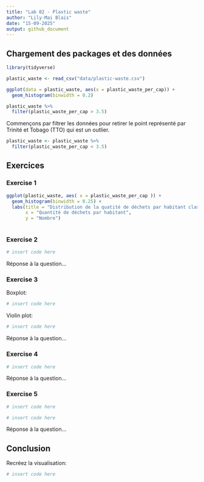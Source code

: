 ```yaml
---
title: "Lab 02 - Plastic waste"
author: "Lily-Mai Blais"
date: "15-09-2025"
output: github_document
---
```


## Chargement des packages et des données

```r
library(tidyverse) 
```

```r
plastic_waste <- read_csv("data/plastic-waste.csv")

ggplot(data = plastic_waste, aes(x = plastic_waste_per_cap)) +
  geom_histogram(binwidth = 0.2)

plastic_waste %>%
  filter(plastic_waste_per_cap > 3.5)
```

Commençons par filtrer les données pour retirer le point représenté par Trinité et Tobago (TTO) qui est un outlier.

```r
plastic_waste <- plastic_waste %>%
  filter(plastic_waste_per_cap < 3.5)
```


## Exercices

### Exercise 1

```r

ggplot(plastic_waste, aes( x = plastic_waste_per_cap )) +
  geom_histogram(binwidth = 0.25) +
  labs(title = "Distribution de la quatité de déchets par habitant classée par continent",
       x = "Quantité de déchets par habitant",
       y = "Nombre") 
  
```

### Exercise 2

```r
# insert code here
```

Réponse à la question...

### Exercise 3

Boxplot:

```r
# insert code here
```

Violin plot:

```r
# insert code here
```

Réponse à la question...

### Exercise 4


```r
# insert code here
```

Réponse à la question...

### Exercise 5


```r
# insert code here
```

```r
# insert code here
```

Réponse à la question...

## Conclusion

Recréez la visualisation:

```r
# insert code here
```
